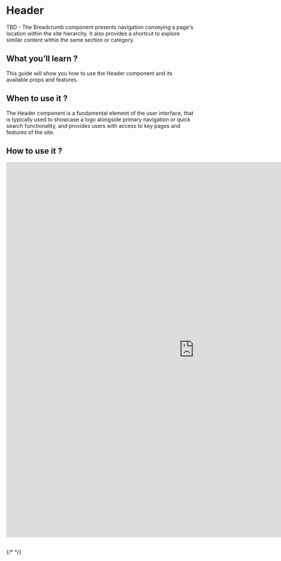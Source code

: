 
<Meta of={HeaderStories} />

# Header

TBD - The Breadcrumb component presents navigation conveying a page's location within the site hierarchy. It also provides a shortcut to explore similar content within the same section or category.

## What you’ll learn ?

This guide will show you how to use the Header component and its available props and features.

## When to use it ?

The Header component is a fundamental element of the user interface, that is typically used to showcase a logo alongside primary navigation or quick search functionality, and provides users with access to key pages and features of the site.

## How to use it ?

<iframe
  src="https://xmc-hztl-foundation-storybook.vercel.app/?path=/story/components-authorable-shared-site-structure-header--header"
  width="1000"
  height="1000"
  frameborder="0"
></iframe>

##

{/* <Canvas of={CheckboxStories.Card} /> */}

